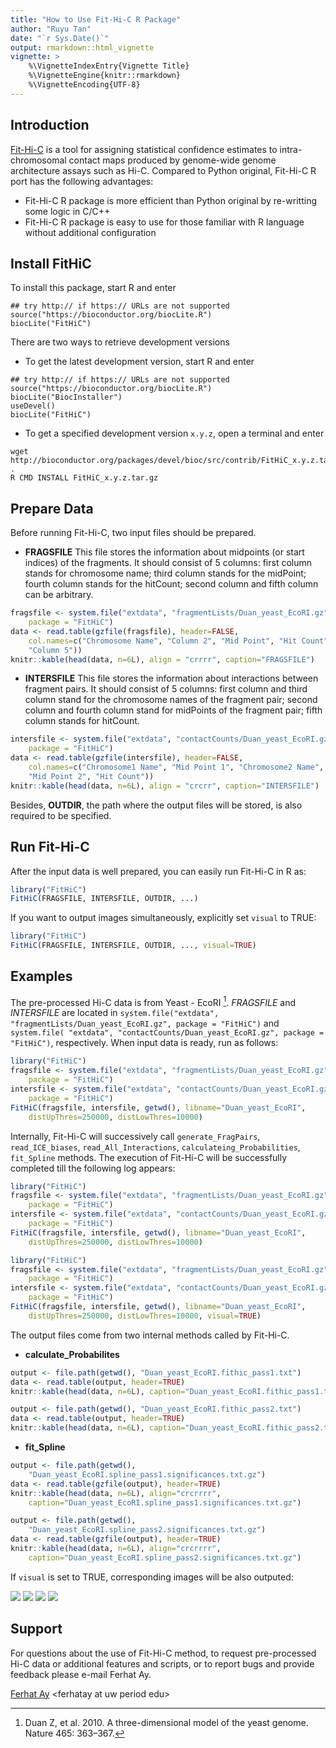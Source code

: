 ```yaml
---
title: "How to Use Fit-Hi-C R Package"
author: "Ruyu Tan"
date: "`r Sys.Date()`"
output: rmarkdown::html_vignette
vignette: >
    %\VignetteIndexEntry{Vignette Title}
    %\VignetteEngine{knitr::rmarkdown}
    %\VignetteEncoding{UTF-8}
---
```


## Introduction

[Fit-Hi-C](https://noble.gs.washington.edu/proj/fit-hi-c/) is a tool for
assigning statistical confidence estimates to intra-chromosomal contact maps
produced by genome-wide genome architecture assays such as Hi-C. Compared to
Python original, Fit-Hi-C R port has the following advantages:

- Fit-Hi-C R package is more efficient than Python original by re-writting some
logic in C/C++
- Fit-Hi-C R package is easy to use for those familiar with R language without
additional configuration

## Install FitHiC

To install this package, start R and enter

```
## try http:// if https:// URLs are not supported
source("https://bioconductor.org/biocLite.R")
biocLite("FitHiC")
```

There are two ways to retrieve development versions

* To get the latest development version, start R and enter

```
## try http:// if https:// URLs are not supported
source("https://bioconductor.org/biocLite.R")
biocLite("BiocInstaller")
useDevel()
biocLite("FitHiC")
```

* To get a specified development version `x.y.z`, open a terminal and enter

```
wget http://bioconductor.org/packages/devel/bioc/src/contrib/FitHiC_x.y.z.tar.gz .
R CMD INSTALL FitHiC_x.y.z.tar.gz
```

## Prepare Data

Before running Fit-Hi-C, two input files should be prepared.

* __FRAGSFILE__ This file stores the information about midpoints (or start
indices) of the fragments. It should consist of 5 columns: first column stands
for chromosome name; third column stands for the midPoint; fourth column stands
for the hitCount; second column and fifth column can be arbitrary.

```r
fragsfile <- system.file("extdata", "fragmentLists/Duan_yeast_EcoRI.gz",
    package = "FitHiC")
data <- read.table(gzfile(fragsfile), header=FALSE,
    col.names=c("Chromosome Name", "Column 2", "Mid Point", "Hit Count",
    "Column 5"))
knitr::kable(head(data, n=6L), align = "crrrr", caption="FRAGSFILE")
```

* __INTERSFILE__ This file stores the information about interactions between
fragment pairs. It should consist of 5 columns: first column and third column
stand for the chromosome names of the fragment pair; second column and fourth
column stand for midPoints of the fragment pair; fifth column stands for
hitCount.

```r
intersfile <- system.file("extdata", "contactCounts/Duan_yeast_EcoRI.gz",
    package = "FitHiC")
data <- read.table(gzfile(intersfile), header=FALSE,
    col.names=c("Chromosome1 Name", "Mid Point 1", "Chromosome2 Name",
    "Mid Point 2", "Hit Count"))
knitr::kable(head(data, n=6L), align = "crcrr", caption="INTERSFILE")
```

Besides, __OUTDIR__, the path where the output files will be stored, is also
required to be specified.

## Run Fit-Hi-C

After the input data is well prepared, you can easily run Fit-Hi-C in R as:

```r
library("FitHiC")
FitHiC(FRAGSFILE, INTERSFILE, OUTDIR, ...)
```

If you want to output images simultaneously, explicitly set `visual` to TRUE:

```r
library("FitHiC")
FitHiC(FRAGSFILE, INTERSFILE, OUTDIR, ..., visual=TRUE)
```

## Examples

The pre-processed Hi-C data is from Yeast - EcoRI ^[Duan Z, et al. 2010. A
three-dimensional model of the yeast genome. Nature 465: 363–367.]. _FRAGSFILE_
and _INTERSFILE_ are located in `system.file("extdata",
"fragmentLists/Duan_yeast_EcoRI.gz", package = "FitHiC")` and `system.file(
"extdata", "contactCounts/Duan_yeast_EcoRI.gz", package = "FitHiC")`,
respectively. When input data is ready, run as follows:

```r
library("FitHiC")
fragsfile <- system.file("extdata", "fragmentLists/Duan_yeast_EcoRI.gz",
    package = "FitHiC")
intersfile <- system.file("extdata", "contactCounts/Duan_yeast_EcoRI.gz",
    package = "FitHiC")
FitHiC(fragsfile, intersfile, getwd(), libname="Duan_yeast_EcoRI",
    distUpThres=250000, distLowThres=10000)
```

Internally, Fit-Hi-C will successively call `generate_FragPairs`,
`read_ICE_biases`, `read_All_Interactions`, `calculateing_Probabilities`,
`fit_Spline` methods. The execution of Fit-Hi-C will be successfully completed
till the following log appears:

```r
library("FitHiC")
fragsfile <- system.file("extdata", "fragmentLists/Duan_yeast_EcoRI.gz",
    package = "FitHiC")
intersfile <- system.file("extdata", "contactCounts/Duan_yeast_EcoRI.gz",
    package = "FitHiC")
FitHiC(fragsfile, intersfile, getwd(), libname="Duan_yeast_EcoRI",
    distUpThres=250000, distLowThres=10000)
```

```r
library("FitHiC")
fragsfile <- system.file("extdata", "fragmentLists/Duan_yeast_EcoRI.gz",
    package = "FitHiC")
intersfile <- system.file("extdata", "contactCounts/Duan_yeast_EcoRI.gz",
    package = "FitHiC")
FitHiC(fragsfile, intersfile, getwd(), libname="Duan_yeast_EcoRI",
    distUpThres=250000, distLowThres=10000, visual=TRUE)
```

The output files come from two internal methods called by Fit-Hi-C.

* __calculate_Probabilites__

```r
output <- file.path(getwd(), "Duan_yeast_EcoRI.fithic_pass1.txt")
data <- read.table(output, header=TRUE)
knitr::kable(head(data, n=6L), caption="Duan_yeast_EcoRI.fithic_pass1.txt")

output <- file.path(getwd(), "Duan_yeast_EcoRI.fithic_pass2.txt")
data <- read.table(output, header=TRUE)
knitr::kable(head(data, n=6L), caption="Duan_yeast_EcoRI.fithic_pass2.txt")
```

* __fit_Spline__

```r
output <- file.path(getwd(),
    "Duan_yeast_EcoRI.spline_pass1.significances.txt.gz")
data <- read.table(gzfile(output), header=TRUE)
knitr::kable(head(data, n=6L), align="crcrrrr",
    caption="Duan_yeast_EcoRI.spline_pass1.significances.txt.gz")

output <- file.path(getwd(),
    "Duan_yeast_EcoRI.spline_pass2.significances.txt.gz")
data <- read.table(gzfile(output), header=TRUE)
knitr::kable(head(data, n=6L), align="crcrrrr",
    caption="Duan_yeast_EcoRI.spline_pass2.significances.txt.gz")
```

If `visual` is set to TRUE, corresponding images will be also outputed:

![](Duan_yeast_EcoRI.fithic_pass1.png)
![](Duan_yeast_EcoRI.spline_pass1.png)
![](Duan_yeast_EcoRI.spline_pass1.extractOutliers.png)
![](Duan_yeast_EcoRI.spline_pass1.qplot.png)

## Support

For questions about the use of Fit-Hi-C method, to request pre-processed Hi-C
data or additional features and scripts, or to report bugs and provide feedback
please e-mail Ferhat Ay.

[Ferhat Ay](http://noble.gs.washington.edu/~ferhatay)
\<ferhatay at uw period edu\>
